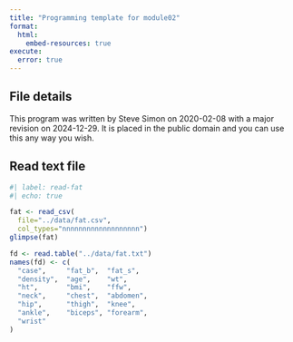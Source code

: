 ```yaml
---
title: "Programming template for module02"
format: 
  html:
    embed-resources: true
execute: 
  error: true
---
```


## File details

This program was written by Steve Simon on 2020-02-08 with a major revision on 2024-12-29. It is placed in the public domain and you can use this any way you wish.

## Read text file

```r
#| label: read-fat
#| echo: true

fat <- read_csv(
  file="../data/fat.csv",
  col_types="nnnnnnnnnnnnnnnnnnn")
glimpse(fat)
```

```r
fd <- read.table("../data/fat.txt")
names(fd) <- c(
  "case",     "fat_b",  "fat_s", 
  "density",  "age",    "wt", 
  "ht",       "bmi",    "ffw", 
  "neck",     "chest",  "abdomen", 
  "hip",      "thigh",  "knee", 
  "ankle",    "biceps", "forearm", 
  "wrist"
)
```

